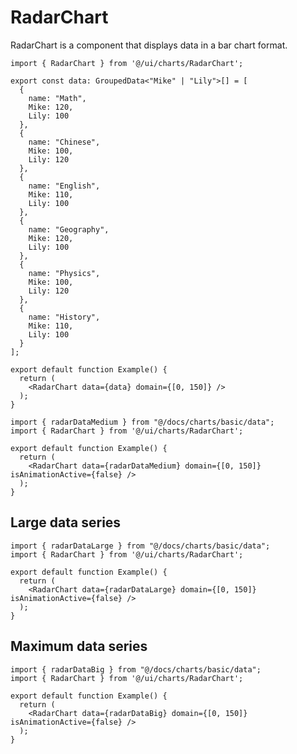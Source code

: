 # RadarChart

RadarChart is a component that displays data in a bar chart format.

```tsx preview
import { RadarChart } from '@/ui/charts/RadarChart';

export const data: GroupedData<"Mike" | "Lily">[] = [
  {
    name: "Math",
    Mike: 120,
    Lily: 100
  },
  {
    name: "Chinese",
    Mike: 100,
    Lily: 120
  },
  {
    name: "English",
    Mike: 110,
    Lily: 100
  },
  {
    name: "Geography",
    Mike: 120,
    Lily: 100
  },
  {
    name: "Physics",
    Mike: 100,
    Lily: 120
  },
  {
    name: "History",
    Mike: 110,
    Lily: 100
  }
];

export default function Example() {
  return (
    <RadarChart data={data} domain={[0, 150]} />
  );
}
```

```tsx preview
import { radarDataMedium } from "@/docs/charts/basic/data";
import { RadarChart } from '@/ui/charts/RadarChart';

export default function Example() {
  return (
    <RadarChart data={radarDataMedium} domain={[0, 150]} isAnimationActive={false} />
  );
}
```

## Large data series

```tsx preview
import { radarDataLarge } from "@/docs/charts/basic/data";
import { RadarChart } from '@/ui/charts/RadarChart';

export default function Example() {
  return (
    <RadarChart data={radarDataLarge} domain={[0, 150]} isAnimationActive={false} />
  );
}
```

## Maximum data series

```tsx preview
import { radarDataBig } from "@/docs/charts/basic/data";
import { RadarChart } from '@/ui/charts/RadarChart';

export default function Example() {
  return (
    <RadarChart data={radarDataBig} domain={[0, 150]} isAnimationActive={false} />
  );
}
```